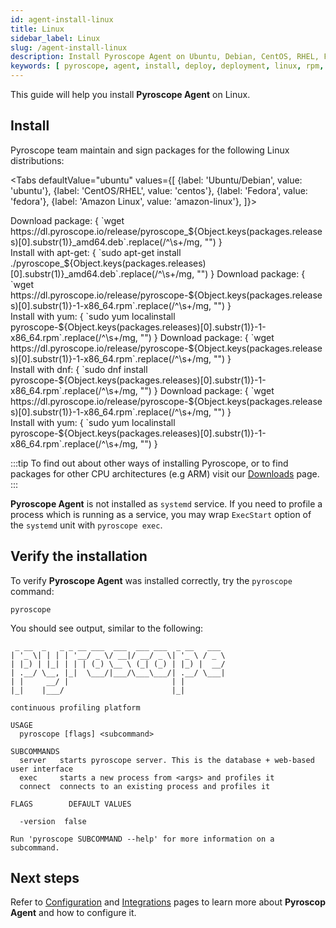 ```yaml
---
id: agent-install-linux
title: Linux
sidebar_label: Linux
slug: /agent-install-linux
description: Install Pyroscope Agent on Ubuntu, Debian, CentOS, RHEL, Fedora, Amazon Linux
keywords: [ pyroscope, agent, install, deploy, deployment, linux, rpm, deb, package, ubuntu, debian, centos, rhel, fedora, amazon ]
---
```





This guide will help you install **Pyroscope Agent** on <FontAwesomeIcon color="#0db7ed" icon={faLinux}/> Linux.

## Install

Pyroscope team maintain and sign packages for the following Linux distributions:

<Tabs
  defaultValue="ubuntu"
  values={[
    {label: 'Ubuntu/Debian', value: 'ubuntu'},
    {label: 'CentOS/RHEL', value: 'centos'},
    {label: 'Fedora', value: 'fedora'},
    {label: 'Amazon Linux', value: 'amazon-linux'},
  ]}>

  <TabItem value="ubuntu">
    Download package:
    <CodeBlock className="language-shell">
      {
        `wget https://dl.pyroscope.io/release/pyroscope_${Object.keys(packages.releases)[0].substr(1)}_amd64.deb`.replace(/^\s+/mg, "")
      }
    </CodeBlock>
    <br/>Install with apt-get:
    <CodeBlock className="language-shell">
      {
        `sudo apt-get install ./pyroscope_${Object.keys(packages.releases)[0].substr(1)}_amd64.deb`.replace(/^\s+/mg, "")
      }
    </CodeBlock>
  </TabItem>

  <TabItem value="centos">
    Download package:
    <CodeBlock className="language-shell">
      {
        `wget https://dl.pyroscope.io/release/pyroscope-${Object.keys(packages.releases)[0].substr(1)}-1-x86_64.rpm`.replace(/^\s+/mg, "")
      }
    </CodeBlock>
    <br/>Install with yum:
    <CodeBlock className="language-shell">
      {
        `sudo yum localinstall pyroscope-${Object.keys(packages.releases)[0].substr(1)}-1-x86_64.rpm`.replace(/^\s+/mg, "")
      }
    </CodeBlock>
  </TabItem>

  <TabItem value="fedora">
    Download package:
    <CodeBlock className="language-shell">
      {
        `wget https://dl.pyroscope.io/release/pyroscope-${Object.keys(packages.releases)[0].substr(1)}-1-x86_64.rpm`.replace(/^\s+/mg, "")
      }
    </CodeBlock>
    <br/>Install with dnf:
    <CodeBlock className="language-shell">
      {
        `sudo dnf install pyroscope-${Object.keys(packages.releases)[0].substr(1)}-1-x86_64.rpm`.replace(/^\s+/mg, "")
      }
    </CodeBlock>
  </TabItem>

  <TabItem value="amazon-linux">
    Download package:
    <CodeBlock className="language-shell">
      {
        `wget https://dl.pyroscope.io/release/pyroscope-${Object.keys(packages.releases)[0].substr(1)}-1-x86_64.rpm`.replace(/^\s+/mg, "")
      }
    </CodeBlock>
    <br/>Install with yum:
    <CodeBlock className="language-shell">
      {
        `sudo yum localinstall pyroscope-${Object.keys(packages.releases)[0].substr(1)}-1-x86_64.rpm`.replace(/^\s+/mg, "")
      }
    </CodeBlock>
  </TabItem>

</Tabs>

:::tip
To find out about other ways of installing Pyroscope, or to find packages for other CPU architectures (e.g ARM) visit our [Downloads](https://github.com/grafana/pyroscope/releases) page.
:::

**Pyroscope Agent** is not installed as `systemd` service. If you need to profile a process which is running as a service,
you may wrap `ExecStart` option of the `systemd` unit with `pyroscope exec`.

## Verify the installation

To verify **Pyroscope Agent** was installed correctly, try the `pyroscope` command:
```
pyroscope
```

You should see output, similar to the following:
```
 _ __  _   _ _ __ ___  ___  ___ ___  _ __   ___
| '_ \| | | | '__/ _ \/ __|/ __/ _ \| '_ \ / _ \
| |_) | |_| | | | (_) \__ \ (_| (_) | |_) |  __/
| .__/ \__, |_|  \___/|___/\___\___/| .__/ \___|
| |     __/ |                       | |
|_|    |___/                        |_|

continuous profiling platform

USAGE
  pyroscope [flags] <subcommand>

SUBCOMMANDS
  server   starts pyroscope server. This is the database + web-based user interface
  exec     starts a new process from <args> and profiles it
  connect  connects to an existing process and profiles it

FLAGS        DEFAULT VALUES

  -version  false

Run 'pyroscope SUBCOMMAND --help' for more information on a subcommand.
```

## Next steps

Refer to [Configuration](/docs/agent-configuration-overview) and [Integrations](/docs/supported-integrations) pages to learn more about
**Pyroscop Agent** and how to configure it.
